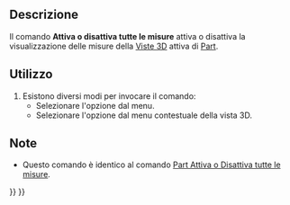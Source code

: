 <languages/>

{{Docnav/it
|
|
|[[Std_Base/it|Menu di Base]]
|IconL=
|IconR=
|IconC=Freecad.svg
}}

{{VeryImportantMessage|Questo comando è obsoleto, non sarà disponibile in {{VersionPlus/it|1.0}}.<br>Utilizzare invece [[Image:Std_Measure.svg|24px]] [[Std_Measure/it|Misurare]].}}

{{GuiCommand/it
|Name=View Measure Toggle All
|Name/it=View Measure Toggle All
|MenuLocation=Visualizza → Visibilità → Attiva/disattiva le misure
|Workbenches=Tutti
|SeeAlso=[[View_Measure_Clear_All/it|Cancella le misure]], [[Part_Measure_Toggle_All/it|Part: Attiva o Disattiva tutte le misure]], [[Part_Measure_Clear_All/it|Part: Cancella tutte le misure]]
}}

<span id="Description"></span>
==Descrizione==

Il comando '''Attiva o disattiva tutte le misure''' attiva o disattiva la visualizzazione delle misure della [[3D_view/it|Viste 3D]] attiva di [[Part_Workbench/it|Part]].

<span id="Usage"></span>
==Utilizzo==

# Esistono diversi modi per invocare il comando:
#* Selezionare l'opzione {{MenuCommand|Visualizza → Visibilità → [[Image:View_Measure_Toggle_All.svg|16px]] Attiva o disattiva tutte le misure}} dal menu.
#* Selezionare l'opzione {{MenuCommand|Misura → [[Image:View_Measure_Toggle_All.svg|16px]] Attiva o disattiva tutte le misure}} dal menu contestuale della vista 3D.

<span id="Notes"></span>
==Note==

* Questo comando è identico al comando [[Part_Measure_Toggle_All/it|Part Attiva o Disattiva tutte le misure]].


{{Docnav/it
|
|
|[[Std_Base/it|Menu di Base]]
|IconL=
|IconR=
|IconC=Freecad.svg
}}

{{Std Base navi{{#translation:}}}}
{{Userdocnavi{{#translation:}}}}